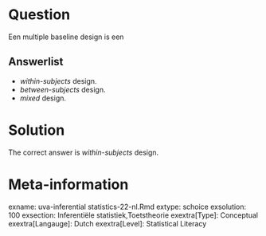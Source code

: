 Question
========

Een multiple baseline design is een 

Answerlist
----------
* *within-subjects* design.
* *between-subjects* design.
* *mixed* design.

Solution
========

The correct answer is *within-subjects* design. 

Meta-information
================
exname: uva-inferential statistics-22-nl.Rmd 
extype: schoice 
exsolution: 100 
exsection: Inferentiële statistiek,Toetstheorie 
exextra[Type]: Conceptual
exextra[Langauge]: Dutch 
exextra[Level]: Statistical Literacy
